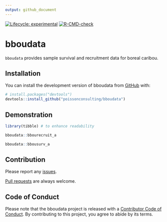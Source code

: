 ```yaml
---
output: github_document
---
```


<!-- badges: start -->
[![Lifecycle: experimental](https://img.shields.io/badge/lifecycle-experimental-orange.svg)](https://lifecycle.r-lib.org/articles/stages.html#experimental)
[![R-CMD-check](https://github.com/poissonconsulting/bboudata/actions/workflows/R-CMD-check.yaml/badge.svg)](https://github.com/poissonconsulting/bboudata/actions/workflows/R-CMD-check.yaml)
<!-- badges: end -->

# bboudata

`bboudata` provides sample survival and recruitment data for boreal caribou.

## Installation

You can install the development version of bboudata from [GitHub](https://github.com/poissonconsulting/bboudata) with:

``` r
# install.packages("devtools")
devtools::install_github("poissonconsulting/bboudata")
```

## Demonstration

``` r
library(tibble) # to enhance readability

bboudata::bbourecruit_a

bboudata::bbousurv_a
```

## Contribution

Please report any [issues](https://github.com/poissonconsulting/bboudata/issues).

[Pull requests](https://github.com/poissonconsulting/bboudata/pulls) are always welcome.

## Code of Conduct

Please note that the bboudata project is released with a [Contributor Code of Conduct](https://contributor-covenant.org/version/2/1/CODE_OF_CONDUCT.html). By contributing to this project, you agree to abide by its terms.
